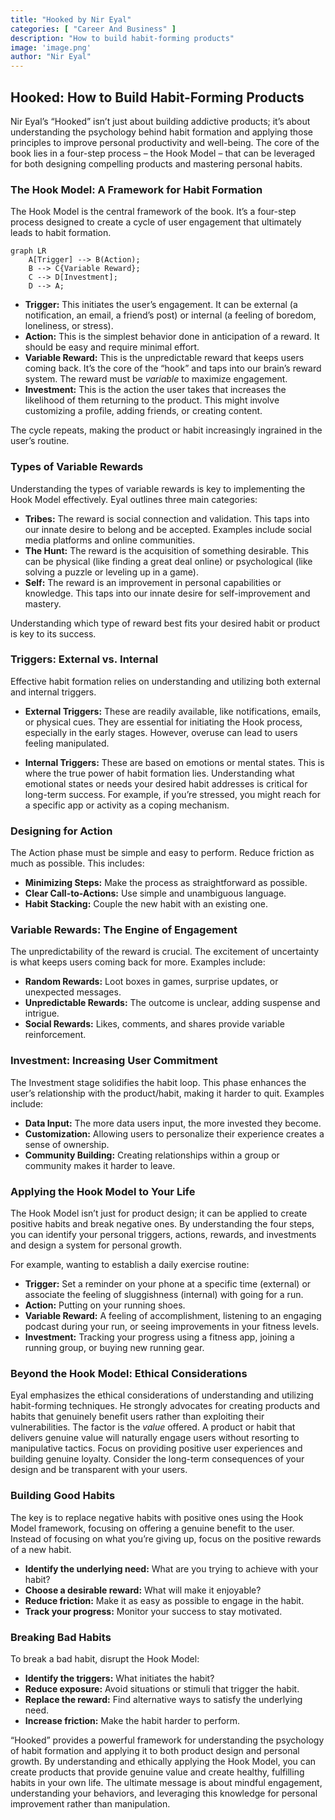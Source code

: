 ```yaml
---
title: "Hooked by Nir Eyal"
categories: [ "Career And Business" ]
description: "How to build habit-forming products"
image: 'image.png'
author: "Nir Eyal"
---
```

## Hooked: How to Build Habit-Forming Products

Nir Eyal's "Hooked" isn't just about building addictive products; it's about understanding the psychology behind habit formation and applying those principles to improve personal productivity and well-being.  The core of the book lies in a four-step process – the Hook Model – that can be leveraged for both designing compelling products and mastering personal habits.

### The Hook Model: A Framework for Habit Formation

The Hook Model is the central framework of the book.  It's a four-step process designed to create a cycle of user engagement that ultimately leads to habit formation.

```mermaid
graph LR
    A[Trigger] --> B(Action);
    B --> C{Variable Reward};
    C --> D[Investment];
    D --> A;
```

* **Trigger:** This initiates the user's engagement.  It can be external (a notification, an email, a friend's post) or internal (a feeling of boredom, loneliness, or stress).
* **Action:** This is the simplest behavior done in anticipation of a reward.  It should be easy and require minimal effort.
* **Variable Reward:** This is the unpredictable reward that keeps users coming back. It's the core of the "hook" and taps into our brain's reward system. The reward must be *variable* to maximize engagement.
* **Investment:** This is the action the user takes that increases the likelihood of them returning to the product.  This might involve customizing a profile, adding friends, or creating content.

The cycle repeats, making the product or habit increasingly ingrained in the user's routine.

### Types of Variable Rewards

Understanding the types of variable rewards is key to implementing the Hook Model effectively. Eyal outlines three main categories:

* **Tribes:**  The reward is social connection and validation. This taps into our innate desire to belong and be accepted.  Examples include social media platforms and online communities.
* **The Hunt:** The reward is the acquisition of something desirable. This can be physical (like finding a great deal online) or psychological (like solving a puzzle or leveling up in a game).
* **Self:**  The reward is an improvement in personal capabilities or knowledge. This taps into our innate desire for self-improvement and mastery.

Understanding which type of reward best fits your desired habit or product is key to its success.


### Triggers: External vs. Internal

Effective habit formation relies on understanding and utilizing both external and internal triggers.

* **External Triggers:**  These are readily available, like notifications, emails, or physical cues. They are essential for initiating the Hook process, especially in the early stages.  However, overuse can lead to users feeling manipulated.

* **Internal Triggers:**  These are based on emotions or mental states. This is where the true power of habit formation lies.  Understanding what emotional states or needs your desired habit addresses is critical for long-term success.  For example, if you're stressed, you might reach for a specific app or activity as a coping mechanism.


### Designing for Action

The Action phase must be simple and easy to perform.  Reduce friction as much as possible.  This includes:

* **Minimizing Steps:**  Make the process as straightforward as possible.
* **Clear Call-to-Actions:**  Use simple and unambiguous language.
* **Habit Stacking:**  Couple the new habit with an existing one.

### Variable Rewards: The Engine of Engagement

The unpredictability of the reward is crucial. The excitement of uncertainty is what keeps users coming back for more.  Examples include:

* **Random Rewards:**  Loot boxes in games, surprise updates, or unexpected messages.
* **Unpredictable Rewards:**  The outcome is unclear, adding suspense and intrigue.
* **Social Rewards:**  Likes, comments, and shares provide variable reinforcement.

### Investment: Increasing User Commitment

The Investment stage solidifies the habit loop. This phase enhances the user's relationship with the product/habit, making it harder to quit. Examples include:

* **Data Input:**  The more data users input, the more invested they become.
* **Customization:**  Allowing users to personalize their experience creates a sense of ownership.
* **Community Building:**  Creating relationships within a group or community makes it harder to leave.


### Applying the Hook Model to Your Life

The Hook Model isn't just for product design; it can be applied to create positive habits and break negative ones. By understanding the four steps, you can identify your personal triggers, actions, rewards, and investments and design a system for personal growth.  

For example, wanting to establish a daily exercise routine:


* **Trigger:**  Set a reminder on your phone at a specific time (external) or associate the feeling of sluggishness (internal) with going for a run.
* **Action:**  Putting on your running shoes.
* **Variable Reward:**  A feeling of accomplishment, listening to an engaging podcast during your run, or seeing improvements in your fitness levels.
* **Investment:**  Tracking your progress using a fitness app, joining a running group, or buying new running gear.

### Beyond the Hook Model: Ethical Considerations

Eyal emphasizes the ethical considerations of understanding and utilizing habit-forming techniques. He strongly advocates for creating products and habits that genuinely benefit users rather than exploiting their vulnerabilities. The factor is the *value* offered. A product or habit that delivers genuine value will naturally engage users without resorting to manipulative tactics. Focus on providing positive user experiences and building genuine loyalty. Consider the long-term consequences of your design and be transparent with your users.


### Building Good Habits

The key is to replace negative habits with positive ones using the Hook Model framework, focusing on offering a genuine benefit to the user. Instead of focusing on what you're giving up, focus on the positive rewards of a new habit.

* **Identify the underlying need:** What are you trying to achieve with your habit?
* **Choose a desirable reward:** What will make it enjoyable?
* **Reduce friction:** Make it as easy as possible to engage in the habit.
* **Track your progress:** Monitor your success to stay motivated.

### Breaking Bad Habits

To break a bad habit, disrupt the Hook Model:

* **Identify the triggers:** What initiates the habit?
* **Reduce exposure:** Avoid situations or stimuli that trigger the habit.
* **Replace the reward:** Find alternative ways to satisfy the underlying need.
* **Increase friction:** Make the habit harder to perform.


"Hooked" provides a powerful framework for understanding the psychology of habit formation and applying it to both product design and personal growth. By understanding and ethically applying the Hook Model, you can create products that provide genuine value and create healthy, fulfilling habits in your own life. The ultimate message is about mindful engagement, understanding your behaviors, and leveraging this knowledge for personal improvement rather than manipulation.

